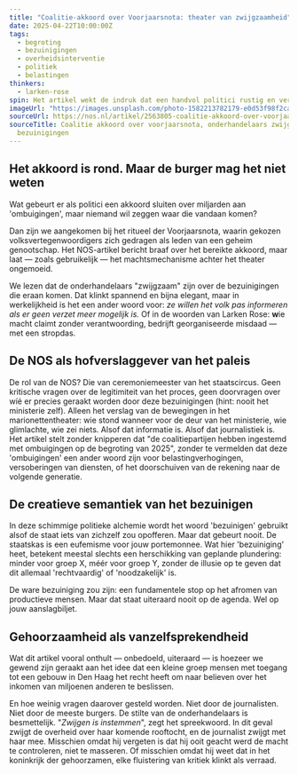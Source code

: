 ```yaml
---
title: "Coalitie-akkoord over Voorjaarsnota: theater van zwijgzaamheid"
date: 2025-04-22T10:00:00Z
tags:
  - begroting
  - bezuinigingen
  - overheidsinterventie
  - politiek
  - belastingen
thinkers:
  - larken-rose
spin: Het artikel wekt de indruk dat een handvol politici rustig en verantwoordelijk “akkoord” bereiken over andermans geld. Door termen als “coalitie” en “voorjaarsnota” klinkt het alsof het om gezamenlijk beleid gaat, terwijl de lezer ongemerkt wordt meegezogen in het idee dat besturen zonder toestemming volkomen normaal is — mits het maar stil gebeurt.
imageUrl: "https://images.unsplash.com/photo-1582213782179-e0d53f98f2ca?w=800&h=600&fit=crop&crop=center"
sourceUrl: https://nos.nl/artikel/2563805-coalitie-akkoord-over-voorjaarsnota-onderhandelaars-zwijgzaam-over-bezuinigingen
sourceTitle: Coalitie akkoord over voorjaarsnota, onderhandelaars zwijgzaam over
  bezuinigingen
---
```

## Het akkoord is rond. Maar de burger mag het niet weten

Wat gebeurt er als politici een akkoord sluiten over miljarden aan 'ombuigingen', maar niemand wil zeggen waar die vandaan komen?

Dan zijn we aangekomen bij het ritueel der Voorjaarsnota, waarin gekozen volksvertegenwoordigers zich gedragen als leden van een geheim genootschap. Het NOS-artikel bericht braaf over het bereikte akkoord, maar laat — zoals gebruikelijk — het machtsmechanisme achter het theater ongemoeid.

We lezen dat de onderhandelaars "zwijgzaam" zijn over de bezuinigingen die eraan komen. Dat klinkt spannend en bijna elegant, maar in werkelijkheid is het een ander woord voor: *ze willen het volk pas informeren als er geen verzet meer mogelijk is.* Of in de woorden van Larken Rose: **w**ie macht claimt zonder verantwoording, bedrijft georganiseerde misdaad — met een stropdas.

## De NOS als hofverslaggever van het paleis

De rol van de NOS? Die van ceremoniemeester van het staatscircus. Geen kritische vragen over de legitimiteit van het proces, geen doorvragen over wíé er precies geraakt worden door deze bezuinigingen (hint: nooit het ministerie zelf). Alleen het verslag van de bewegingen in het marionettentheater: wie stond wanneer voor de deur van het ministerie, wie glimlachte, wie zei niets. Alsof dat informatie is. Alsof dat journalistiek is. Het artikel stelt zonder knipperen dat "de coalitiepartijen hebben ingestemd met ombuigingen op de begroting van 2025", zonder te vermelden dat deze 'ombuigingen' een ander woord zijn voor belastingverhogingen, versoberingen van diensten, of het doorschuiven van de rekening naar de volgende generatie.

## De creatieve semantiek van het bezuinigen

In deze schimmige politieke alchemie wordt het woord 'bezuinigen' gebruikt alsof de staat iets van zichzelf zou opofferen. Maar dat gebeurt nooit. De staatskas is een eufemisme voor jouw portemonnee. Wat hier 'bezuiniging' heet, betekent meestal slechts een herschikking van geplande plundering: minder voor groep X, méér voor groep Y, zonder de illusie op te geven dat dit allemaal 'rechtvaardig' of 'noodzakelijk' is.

De ware bezuiniging zou zijn: een fundamentele stop op het afromen van productieve mensen. Maar dat staat uiteraard nooit op de agenda. Wel op jouw aanslagbiljet.

## Gehoorzaamheid als vanzelfsprekendheid

Wat dit artikel vooral onthult — onbedoeld, uiteraard — is hoezeer we gewend zijn geraakt aan het idee dat een kleine groep mensen met toegang tot een gebouw in Den Haag het recht heeft om naar believen over het inkomen van miljoenen anderen te beslissen.

En hoe weinig vragen daarover gesteld worden. Niet door de journalisten. Niet door de meeste burgers. De stilte van de onderhandelaars is besmettelijk. "*Zwijgen is instemmen*", zegt het spreekwoord. In dit geval zwijgt de overheid over haar komende rooftocht, en de journalist zwijgt met haar mee. Misschien omdat hij vergeten is dat hij ooit geacht werd de macht te controleren, niet te masseren. Of misschien omdat hij weet dat in het koninkrijk der gehoorzamen, elke fluistering van kritiek klinkt als verraad. 